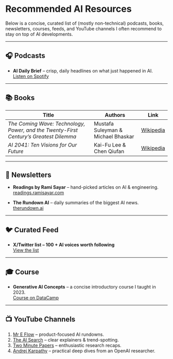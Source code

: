 # Recommended AI Resources

Below is a concise, curated list of (mostly non-technical) podcasts, books, newsletters, courses, feeds, and YouTube channels I often recommend to stay on top of AI developments.

---

## 🎧 Podcasts  
- **AI Daily Brief** – crisp, daily headlines on what just happened in AI.  
  [Listen on Spotify](https://open.spotify.com/show/7gKwwMLFLc6RmjmRpbMtEO?si=iLbh2iRGS72gBvtLV8Rosg)

---

## 📚 Books  

| Title | Authors | Link |
|-------|---------|------|
| *The Coming Wave: Technology, Power, and the Twenty-First Century’s Greatest Dilemma* | Mustafa Suleyman & Michael Bhaskar | [Wikipedia](https://en.wikipedia.org/wiki/The_Coming_Wave) |
| *AI 2041: Ten Visions for Our Future* | Kai-Fu Lee & Chen Qiufan | [Wikipedia](https://en.wikipedia.org/wiki/AI_2041) |

---

## 📮 Newsletters  
- **Readings by Rami Sayar** – hand-picked articles on AI & engineering.  
  [readings.ramisayar.com](https://readings.ramisayar.com/)

- **The Rundown AI** – daily summaries of the biggest AI news.  
  [therundown.ai](https://www.therundown.ai/)

---

## 🐦 Curated Feed  
- **X/Twitter list – 100 + AI voices worth following**  
  [View the list](https://x.com/i/lists/1572366739954077697)

---

## 🎓 Course  
- **Generative AI Concepts** – a concise introductory course I taught in 2023.  
  [Course on DataCamp](https://www.datacamp.com/courses/generative-ai-concepts)

---

## 📺 YouTube Channels  

1. [Mr E Flow](https://m.youtube.com/@mreflow) – product-focused AI rundowns.  
2. [The AI Search](https://m.youtube.com/@theAIsearch) – clear explainers & trend-spotting.  
3. [Two Minute Papers](https://m.youtube.com/@TwoMinutePapers) – enthusiastic research recaps.  
4. [Andrej Karpathy](https://m.youtube.com/@AndrejKarpathy) – practical deep dives from an OpenAI researcher.